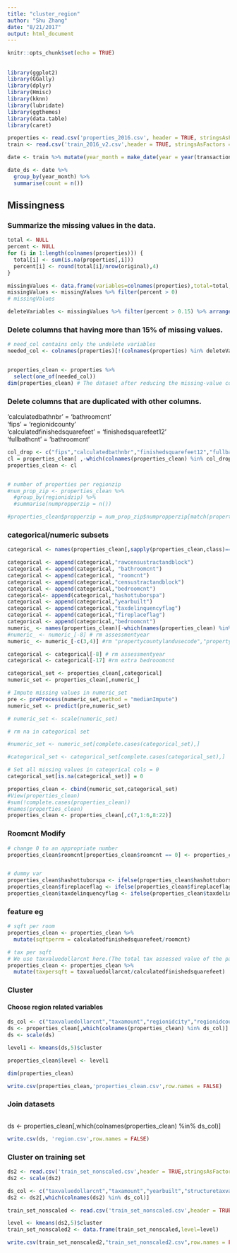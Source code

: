 ```yaml
---
title: "cluster_region"
author: "Shu Zhang"
date: "8/21/2017"
output: html_document
---
```


```r
knitr::opts_chunk$set(echo = TRUE)
```

## 

```r
library(ggplot2)
library(GGally)
library(dplyr)
library(Hmisc)
library(kknn)
library(lubridate)
library(ggthemes)
library(data.table)
library(caret)

```


```r
properties <- read.csv('properties_2016.csv', header = TRUE, stringsAsFactors = FALSE)
train <- read.csv('train_2016_v2.csv',header = TRUE, stringsAsFactors = FALSE)
```

```r
date <- train %>% mutate(year_month = make_date(year = year(transactiondate),month=month(transactiondate)))

date_ds <- date %>%
  group_by(year_month) %>%
  summarise(count = n())

```

##  Missingness

### Summarize the missing values in the data.
```r
total <- NULL
percent <- NULL
for (i in 1:length(colnames(properties))) {
  total[i] <- sum(is.na(properties[,i]))
  percent[i] <- round(total[i]/nrow(original),4)
}

missingValues <- data.frame(variables=colnames(properties),total=total, percent=percent)
missingValues <- missingValues %>% filter(percent > 0)
# missingValues
```


```r
deleteVariables <- missingValues %>% filter(percent > 0.15) %>% arrange(desc(percent))
```
### Delete columns that having more than 15% of missing values.

```r
# need_col contains only the undelete variables
needed_col <- colnames(properties)[!(colnames(properties) %in% deleteVariables$variables)]


properties_clean <- properties %>%
  select(one_of(needed_col))
dim(properties_clean) # The dataset after reducing the missing-value columns has 29 variables.
```
### Delete columns that are duplicated with other columns.
'calculatedbathnbr' = 'bathroomcnt' <br />
'fips' = 'regionidcounty'<br />
'calculatedfinishedsquarefeet' = 'finishedsquarefeet12'<br />
'fullbathcnt' = 'bathroomcnt'
```r
col_drop <- c("fips","calculatedbathnbr","finishedsquarefeet12","fullbathcnt")
cl = properties_clean[ ,-which(colnames(properties_clean) %in% col_drop)]
properties_clean <- cl


# number of properties per regionzip
#num_prop_zip <- properties_clean %>%
  #group_by(regionidzip) %>%
  #summarise(numpropperzip = n())

#properties_clean$propperzip = num_prop_zip$numpropperzip[match(properties_clean$regionidzip,num_prop_zip$regionidzip)]
```
### categorical/numeric subsets
```r
categorical <- names(properties_clean[,sapply(properties_clean,class)=="integer"])

categorical <- append(categorical,"rawcensustractandblock")
categorical <- append(categorical, "bathroomcnt")
categorical <- append(categorical, "roomcnt")
categorical <- append(categorical,"censustractandblock")
categorical <- append(categorical,"bedroomcnt")
categorical<- append(categorical,"hashottuborspa")
categorical <- append(categorical,"yearbuilt")
categorical <- append(categorical,"taxdelinquencyflag")
categorical <- append(categorical,"fireplaceflag")
categorical <- append(categorical,"bedroomcnt")
numeric_ <- names(properties_clean)[-which(names(properties_clean) %in% categorical)]
#numeric_ <- numeric_[-8] # rm assessmentyear
numeric_ <- numeric_[-c(3,4)] #rm "propertycountylandusecode","propertyzoningdesc"

categorical <- categorical[-8] # rm assessmentyear
categorical <- categorical[-17] #rm extra bedrooomcnt

categorical_set <- properties_clean[,categorical]
numeric_set <- properties_clean[,numeric_]

# Impute missing values in numeric_set
pre <- preProcess(numeric_set,method = "medianImpute")
numeric_set <- predict(pre,numeric_set) 

# numeric_set <- scale(numeric_set)

# rm na in categorical set

#numeric_set <- numeric_set[complete.cases(categorical_set),]

#categorical_set <- categorical_set[complete.cases(categorical_set),]

# Set all missing values in categorical cols = 0
categorical_set[is.na(categorical_set)] = 0

properties_clean <- cbind(numeric_set,categorical_set)
#View(properties_clean)
#sum(!complete.cases(properties_clean))
#names(properties_clean)
properties_clean <- properties_clean[,c(7,1:6,8:22)]
```
### Roomcnt Modify
```r
# change 0 to an appropriate number
properties_clean$roomcnt[properties_clean$roomcnt == 0] <- properties_clean$bathroomcnt[properties_clean$roomcnt == 0] + properties_clean$bedroomcnt[properties_clean$roomcnt == 0] + 1


# dummy var
properties_clean$hashottuborspa <- ifelse(properties_clean$hashottuborspa == "",0,1)
properties_clean$fireplaceflag <- ifelse(properties_clean$fireplaceflag == "",0,1)
properties_clean$taxdelinquencyflag <- ifelse(properties_clean$taxdelinquencyflag == "",0,1)
```

### feature eg
```r
# sqft per room
properties_clean <- properties_clean %>%
  mutate(sqftperrm = calculatedfinishedsquarefeet/roomcnt)

# tax per sqft
# We use taxvaluedollarcnt here.(The total tax assessed value of the parcel)
properties_clean <- properties_clean %>%
  mutate(taxpersqft = taxvaluedollarcnt/calculatedfinishedsquarefeet)
```
### Cluster
#### Choose region related variables
```r
ds_col <- c("taxvaluedollarcnt","taxamount","regionidcity","regionidcounty","yearbuilt","structuretaxvaluedollarcnt","bathroomcnt","bedroomcnt","roomcnt","taxpersqft","sqftperrm")
ds <- properties_clean[,which(colnames(properties_clean) %in% ds_col)]
ds <- scale(ds)

```

```r
level1 <- kmeans(ds,5)$cluster
```

```r
properties_clean$level <- level1
```

```r
dim(properties_clean)
```
```r
write.csv(properties_clean,'properties_clean.csv',row.names = FALSE)
```


### Join datasets

```r

```




ds <- properties_clean[,which(colnames(properties_clean) %in% ds_col)]




```r
write.csv(ds, 'region.csv',row.names = FALSE)
```
### Cluster on training set
```r
ds2 <- read.csv('train_set_nonscaled.csv',header = TRUE,stringsAsFactors = FALSE)
ds2 <- scale(ds2)

ds_col <- c("taxvaluedollarcnt","taxamount","yearbuilt","structuretaxvaluedollarcnt","bathroomcnt","bedroomcnt","roomcnt","taxpersqft","sqftperrm")
ds2 <- ds2[,which(colnames(ds2) %in% ds_col)]

train_set_nonscaled <- read.csv('train_set_nonscaled.csv',header = TRUE,stringsAsFactors = FALSE)

level <- kmeans(ds2,5)$cluster
train_set_nonscaled2 <- data.frame(train_set_nonscaled,level=level)

write.csv(train_set_nonscaled2,"train_set_nonscaled2.csv",row.names = FALSE)
```



